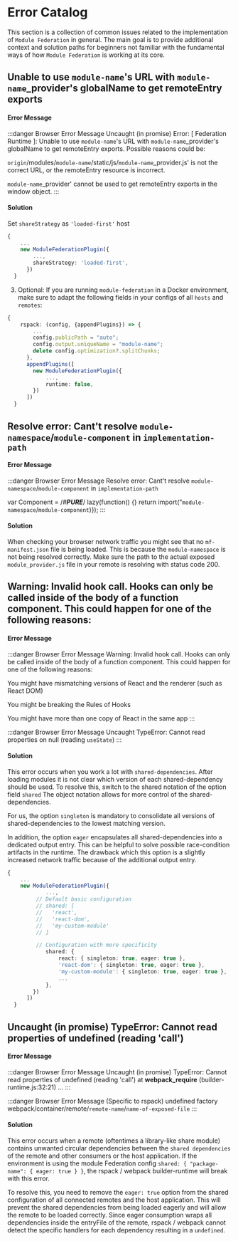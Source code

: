 # Error Catalog

This section is a collection of common issues related to the implementation of `Module Federation` in general.
The main goal is to provide additional context and solution paths for beginners not familiar with the fundamental ways of how `Module Federation` is working at its core.

## Unable to use `module-name`'s URL with `module-name`_provider's globalName to get remoteEntry exports
#### Error Message
:::danger Browser Error Message
Uncaught (in promise)
Error: [ Federation Runtime ]:
  Unable to use `module-name`'s URL with `module-name`_provider's globalName to get remoteEntry exports.
  Possible reasons could be:

   `origin`/modules/`module-name`/static/js/`module-name`_provider.js' is not the correct URL, or the remoteEntry resource is incorrect.

   `module-name`_provider' cannot be used to get remoteEntry exports in the window object.
:::

#### Solution
Set `shareStrategy` as `'loaded-first'` host
```ts title="modern.config.js"
{
    ...
    new ModuleFederationPlugin({
        ...,
        shareStrategy: 'loaded-first',
      })
  }
```
3. Optional: If you are running `module-federation` in a Docker environment, make sure to adapt the following fields in your configs of all `hosts` and `remotes`:
```ts title="modern.config.js"
{
    rspack: (config, {appendPlugins}) => {
        ...
        config.publicPath = "auto";
        config.output.uniqueName = "module-name";
        delete config.optimization?.splitChunks;
      },
      appendPlugins([
        new ModuleFederationPlugin({
            ...,
            runtime: false,
        })
      ])
  }
```

## Resolve error: Cant't resolve `module-namespace`/`module-component` in `implementation-path`
#### Error Message
:::danger Browser Error Message
Resolve error: Cant't resolve `module-namespace`/`module-component` in `implementation-path`

var Component = /*#__PURE__*/ lazy(function() {}
  return import("`module-namespace`/`module-component`)});
:::

#### Solution
When checking your browser network traffic you might see that no `mf-manifest.json` file is being loaded. This is because the `module-namespace` is not being resolved correctly.
Make sure the path to the actual exposed `module_provider.js` file in your remote is resolving with status code 200.


## Warning: Invalid hook call. Hooks can only be called inside of the body of a function component. This could happen for one of the following reasons:
#### Error Message
:::danger Browser Error Message
Warning: Invalid hook call. Hooks can only be called inside of the body of a function component. This could happen for one of the following reasons:

You might have mismatching versions of React and the renderer (such as React DOM)

You might be breaking the Rules of Hooks

You might have more than one copy of React in the same app
:::

:::danger Browser Error Message
Uncaught TypeError: Cannot read properties on null (reading `useState`)
:::

#### Solution
This error occurs when you work a lot with `shared-dependencies`. After loading modules it is not clear which version of each shared-dependency should be used. To resolve this, switch to the shared notation of the option field `shared`
The object notation allows for more control of the shared-dependencies.

For us, the option `singleton` is mandatory to consolidate all versions of shared-dependencies to the lowest matching version.

In addition, the option `eager` encapsulates all shared-dependencies into a dedicated output entry. This can be helpful to solve possible race-condition artifacts in the runtime. The drawback which this option is a slightly increased network traffic because of the additional output entry.

```ts title="modern.config.js"
{
    ...
    new ModuleFederationPlugin({
            ...,
         // Default basic configuration
         // shared: [
         //   'react',
         //   'react-dom',
         //   'my-custom-module'
         // ]

         // Configuration with more specificity
            shared: {
                react: { singleton: true, eager: true },
                'react-dom': { singleton: true, eager: true },
                'my-custom-module': { singleton: true, eager: true },
                ...
            },
        })
      ])
  }
```

## Uncaught (in promise) TypeError: Cannot read properties of undefined (reading 'call')

#### Error Message
:::danger Browser Error Message
Uncaught (in promise) TypeError: Cannot read properties of undefined (reading 'call')
    at __webpack_require__ (builder-runtime.js:32:21)
    ...
:::

:::danger Browser Error Message (Specific to rspack)
undefined factory webpack/container/remote/`remote-name`/`name-of-exposed-file`
:::

#### Solution
This error occurs when a remote (oftentimes a library-like share module) contains unwanted circular dependencies between the `shared dependencies` of the remote and other consumers or the host application. If the environment is using the module Federation config `shared: { "package-name": { eager: true } }`, the rspack / webpack builder-runtime will break with this error.

To resolve this, you need to remove the `eager: true` option from the shared configuration of all connected remotes and the host application. This will prevent the shared dependencies from being loaded eagerly and will allow the remote to be loaded correctly.
Since eager consumption wraps all dependencies inside the entryFile of the remote, rspack / webpack cannot detect the specific handlers for each dependency resulting in a `undefined`.
